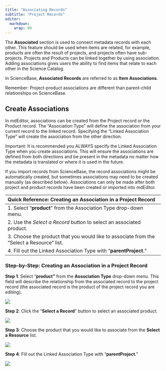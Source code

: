 ```yaml
---
title: "Associating Records"
subtitle: "Project Records"
editor: 
  markdown: 
    wrap: 80
---
```


The **Associated** section is used to connect metadata records with each other.
This feature should be used when items are related, for example, products are
often the result of projects, and projects often have sub-projects. Projects and
Products can be linked together by using association. Adding associations gives
users the ability to find items that relate to each other in the Science
Catalog.

:::{.callout-note} 
In ScienceBase, **Associated Records** are referred to as **Item Associations**.
:::

:::{.callout-note}
Remember: Project-product associations are different than parent-child
relationships on ScienceBase.
:::

## Create Associations

In mdEditor, associations can be created from the Project record or the Product
record. The "Association Type" will define the association from your current
record to the linked record. Specifying the "Linked Association Type" will
create the association from the other direction.

:::{.callout-note}
Important: It is recommended you ALWAYS specify the
Linked Association Type when you create associations. This will ensure the
associations are defined from both directions and be present in the metadata no
matter how the metadata is translated or where it is used in the future. 
:::

If you import records from ScienceBase, the record associations might be
automatically created, but sometimes associations may need to be created
manually (as described below). Associations can only be made after both project
and product records have been created or imported into mdEditor.

| Quick Reference: Creating an Association in a Project Record                               |
|:-------------------------------------------------------------------------------|
| 1\. Select "**product**" from the Association Type drop-down menu.                         |
| 2\. Use the *Select a Record* button to select an associated product.                      |
| 3\. Choose the product that you would like to associate from the "Select a Resource" list. |
| 4\. Fill out the Linked Association Type with "**parentProject**."                         |

### Step-by-Step: Creating an Association in a Project Record

**Step 1**: Select "**product"** from the **Association Type** drop-down menu.
This field will describe the relationship from the associated record to the
project record (the associated record is the product of the project record you
are editing).

![](../../assets/product_association_lcc.png)

**Step 2**: Click the "**Select a Record**" button to select an associated
product.

![](../../assets/select_a_record_button.png)

**Step 3**: Choose the product that you would like to associate from the
**Select a Resource** list.

![](../../assets/select_a_resource_product_window.png)

**Step 4**: Fill out the Linked Association Type with "**parentProject**."

![](../../assets/project_association_linked_record.png)
